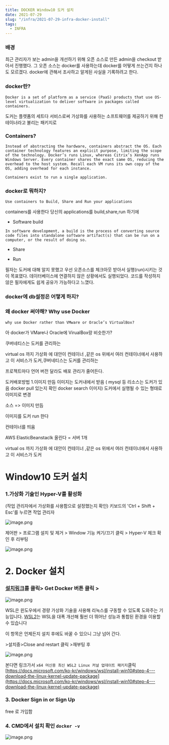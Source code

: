 ```yaml
---
title: DOCKER Window10 도커 설치
date: 2021-07-29
slug: "/infra/2021-07-29-infra-docker-install"
tags:
  - INFRA
---
```

### 배경

최근 관리자가 보는 admin을 개선하기 위해
오픈 소스로 만든 admin을 checkout 받아서 진행했다.
그 오픈 소스는 docker를 사용하는데 docker를 어떻게 쓰는건지 하나도 모르겠다.
docker에 관해서 조사하고 알게된 사실을 기록하려고 한다.

### docker란?
```
Docker is a set of platform as a service (PaaS) products that use OS-level virtualization to deliver software in packages called containers.
```
도커는 플렛폼의 세트다
서비스로써
가상화를 사용하는
소프트웨어를 제공하기 위해
컨테이너라고 불리는 패키지로

### Containers?
```
Instead of abstracting the hardware, containers abstract the OS. Each container technology features an explicit purpose, limiting the scope of the technology. Docker’s runs Linux, whereas Citrix’s XenApp runs Windows Server. Every container shares the exact same OS, reducing the overhead to the host system. Recall each VM runs its own copy of the OS, adding overhead for each instance.

Containers exist to run a single application.
```

### docker로 뭐하지?
```
Use containers to Build, Share and Run your applications
```
containers를 사용한다
당신의 applications를 build,share,run 하기에
* Software build
```
In software development, a build is the process of converting source code files into standalone software artifact(s) that can be run on a computer, or the result of doing so.
```
* Share

* Run

필자는 도커에 대해 알지 못했고
우선 오픈소스를 체크아웃 받아서 실행(run)시키는 것이 목표였다.
데이터베이스에 연결하지 않은 상황에서도 실행되었다.
코드를 작성하지 않은 필자에게도 쉽게 공유가 가능하다고 느꼈다.

### docker에 db설정은 어떻게 하지?

### 왜 docker 써야해? Why use Docker
```
why use Docker rather than VMware or Oracle’s VirtualBox?
```
아 docker가 VMare나 Oracle에 VirualBox랑 비슷한가?

쿠버네티스는 도커를 관리하는

virtual os 까지 가상화 에 대안이 컨테이너 ,같은 os 위에서 여러 컨테이너에서 사용하고 이 서비스가 도커,쿠버네티스는 도커를 관리하는


프로젝트마다 언어 버전 달라도 배포 관리가 줄어든다.


도커배포방법
1.이미지 만듬
이미지는 도커내에서 받음 ( mysql 등 리소스는 도커가 있음 docker pull 있는지 확인 docker search 이미지)
도커에서 실행될 수 있는 형태로 이미지로 변경

소스 => 이미지 만듬

이미지를 도커 run 한다

컨테이너를 띄움


AWS ElasticBeanstaclk  올린다 = 서버 1개

virtual os 까지 가상화 에 대안이 컨테이너 ,같은 os 위에서 여러 컨테이너에서 사용하고 이 서비스가 도커


# Window10 도커 설치

### 1.가상화 기술인 Hyper-V를 활성화

(작업 관리자에서 가상화를 사용함으로 설정했는지 확인)
키보드의 'Ctrl + Shift + Esc'를 누르면 작업 관리자

![image.png](/content/postsnt/posts/img/docker1.JPG)

제어판 > 프로그램 설치 및 제거 > Window 기능 켜기/끄기 클릭 > Hyper-V 체크 확인 후 리부팅

![image.png](/content/postsnt/posts/img/docker2.JPG)

# 2. Docker 설치

### [설치링크](https://hub.docker.com/editions/community/docker-ce-desktop-windows/)를 클릭> Get Docker 버튼 클릭 >

![image.png](/content/postsnt/posts/img/docker3.JPG)

WSL은 윈도우에서 경량 가상화 기술을 사용해 리눅스를 구동할 수 있도록 도와주는 기능입니다. [WSL2](https://www.44bits.io/ko/post/wsl2-install-and-basic-usage)는 WSL을 대폭 개선해 훨씬 더 뛰어난 성능과 통합된 환경을 이용할 수 있습니다

이 항목은 언제든지 설치 후에도 바꿀 수 있으니 그냥 넘어 간다.

\>설치중\>Close and restart 클릭 \>재부팅 후

![image.png](/content/postsnt/posts/img/docker4.JPG)

본다면 링크가서 `x64 머신용 최신 WSL2 Linux 커널 업데이트 패키지`클릭
[https://docs.microsoft.com/ko-kr/windows/wsl/install-win10#step-4---download-the-linux-kernel-update-package](https://docs.microsoft.com/ko-kr/windows/wsl/install-win10#step-4---download-the-linux-kernel-update-package)

### 3. Docker Sign in or Sign Up

free 로 가입함

### 4. CMD에서 설치 확인 `docker -v`

![image.png](/content/postsnt/posts/img/docker5.JPG)